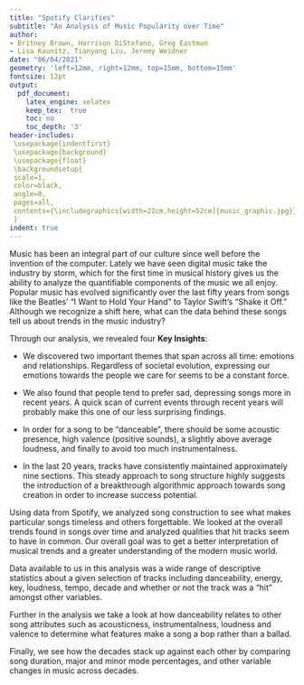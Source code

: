 ```yaml
---
title: "Spotify Clarifies"
subtitle: "An Analysis of Music Popularity over Time"
author: 
- Britney Brown, Harrison DiStefano, Greg Eastman
- Lisa Kaunitz, Tianyang Liu, Jeremy Weidner
date: "06/04/2021"
geometry: 'left=12mm, right=12mm, top=15mm, bottom=15mm'
fontsize: 12pt
output:
  pdf_document:
    latex_engine: xelatex
    keep_tex:  true
    toc: no
    toc_depth: '3'
header-includes:
 \usepackage{indentfirst}
 \usepackage{background}
 \usepackage{float}
 \backgroundsetup{
 scale=1,
 color=black,
 angle=0,
 pages=all,
 contents={\includegraphics[width=22cm,height=52cm]{music_graphic.jpg}}
 }
indent: true
---
```


Music has been an integral part of our culture since well before the invention of the computer. Lately we have seen digital music take the industry by storm, which for the first time in musical history gives us the ability to analyze the quantifiable components of the music we all enjoy. Popular music has evolved significantly over the last fifty years from songs like the Beatles' "I Want to Hold Your Hand" to Taylor Swift's "Shake it Off." Although we recognize a shift here, what can the data behind these songs tell us about trends in the music industry?

Through our analysis, we revealed four **Key Insights**: 

- We discovered two important themes that span across all time: emotions and relationships. Regardless of societal evolution, expressing our emotions towards the people we care for seems to be a constant force. 

- We also found that people tend to prefer sad, depressing songs more in recent years. A quick scan of current events through recent years will probably make this one of our less surprising findings.

- In order for a song to be "danceable", there should be some acoustic presence, high valence (positive sounds), a slightly above average loudness, and finally to avoid too much instrumentalness. 

- In the last 20 years, tracks have consistently maintained approximately nine sections. This steady approach to song structure highly suggests the introduction of a breakthrough algorithmic approach towards song creation in order to increase success potential. 

\vspace{8pt}

Using data from Spotify, we analyzed song construction to see what makes particular songs timeless and others forgettable. We looked at the overall trends found in songs over time and analyzed qualities that hit tracks seem to have in common. Our overall goal was to get a better interpretation of musical trends and a greater understanding of the modern music world. 

\vspace{8pt}

Data available to us in this analysis was a wide range of descriptive statistics about a given selection of tracks including danceability, energy, key, loudness, tempo, decade and whether or not the track was a “hit” amongst other variables.

\vspace{8pt}

Further in the analysis we take a look at how danceability relates to other song attributes such as acousticness, instrumentalness, loudness and valence to determine what features make a song a bop rather than a ballad.

\vspace{8pt}

Finally, we see how the decades stack up against each other by comparing song duration, major and minor mode percentages, and other variable changes in music across decades.
